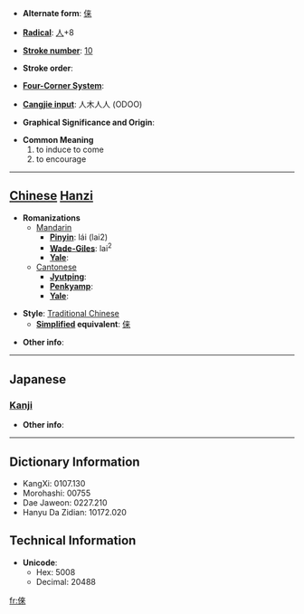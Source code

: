 * '''Alternate form''': [[俫]]

* '''[[Wiktionary:Chinese radical index| Radical]]''': [[Wiktionary:Chinese radical index 人|人]]+8

* '''[[Wiktionary:Chinese total strokes index|Stroke number]]''': [[Wiktionary:Chinese total strokes index 10|10]]

* '''Stroke order''': 

* '''[[Wiktionary:Chinese four corner index|Four-Corner System]]''': 

* '''[[Wiktionary:Chinese Cangjie index|Cangjie input]]''': 人木人人 (ODOO)

* '''Graphical Significance and Origin''': 

* '''Common Meaning'''
*#to induce to come
*# to encourage


----

== [[Chinese]] [[Hanzi]] ==

* '''Romanizations'''
** [[Mandarin]]
*** '''[[Pinyin]]''': lái (lai2)
*** '''[[Wade-Giles]]''': lai<sup>2</sup>
*** '''[[Yale]]''': 
**[[Cantonese]]
***'''[[Jyutping]]''':
***'''[[Penkyamp]]''': 
***'''[[Yale]]''': 

* '''Style''': [[Traditional Chinese]] 
** '''[[Simplified Chinese|Simplified]] equivalent''': [[俫]]

* '''Other info''': 

----

==Japanese==
===[[Kanji]]===
{{kanji|on readings=[[らい]] (rai)
|kun readings=
}}

* '''Other info''':  

----

== Dictionary Information ==

* KangXi: 0107.130
* Morohashi: 00755
* Dae Jaweon: 0227.210
* Hanyu Da Zidian: 10172.020

== Technical Information ==

* '''Unicode''':
** Hex: 5008
** Decimal: 20488

[[fr:倈]]